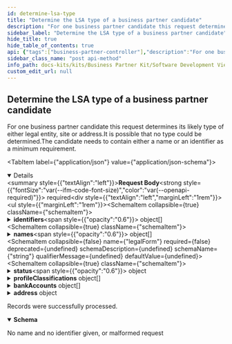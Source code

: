 ```yaml
---
id: determine-lsa-type
title: "Determine the LSA type of a business partner candidate"
description: "For one business partner candidate this request determines its likely type of either legal entity, site or address.It is possible that no type could be determined.The candidate needs to contain either a name or an identifier as a minimum requirement."
sidebar_label: "Determine the LSA type of a business partner candidate"
hide_title: true
hide_table_of_contents: true
api: {"tags":["business-partner-controller"],"description":"For one business partner candidate this request determines its likely type of either legal entity, site or address.It is possible that no type could be determined.The candidate needs to contain either a name or an identifier as a minimum requirement.","operationId":"determineLsaType","requestBody":{"content":{"application/json":{"schema":{"type":"object","properties":{"identifiers":{"type":"array","items":{"type":"object","properties":{"value":{"type":"string"},"type":{"type":"string"},"issuingBody":{"type":"string"},"status":{"type":"string"}},"description":"Identifier record for a business partner"}},"names":{"type":"array","items":{"type":"object","properties":{"value":{"type":"string"},"shortName":{"type":"string"},"type":{"type":"string","enum":["ACRONYM","DOING_BUSINESS_AS","ESTABLISHMENT","INTERNATIONAL","LOCAL","OTHER","REGISTERED","TRANSLITERATED","VAT_REGISTERED"]},"language":{"type":"string","enum":["undefined","aa","ab","ae","af","ak","am","an","ar","as","av","ay","az","ba","be","bg","bh","bi","bm","bn","bo","br","bs","ca","ce","ch","co","cr","cs","cu","cv","cy","da","de","dv","dz","ee","el","en","eo","es","et","eu","fa","ff","fi","fj","fo","fr","fy","ga","gd","gl","gn","gu","gv","ha","he","hi","ho","hr","ht","hu","hy","hz","ia","id","ie","ig","ii","ik","io","is","it","iu","ja","jv","ka","kg","ki","kj","kk","kl","km","kn","ko","kr","ks","ku","kv","kw","ky","la","lb","lg","li","ln","lo","lt","lu","lv","mg","mh","mi","mk","ml","mn","mr","ms","mt","my","na","nb","nd","ne","ng","nl","nn","no","nr","nv","ny","oc","oj","om","or","os","pa","pi","pl","ps","pt","qu","rm","rn","ro","ru","rw","sa","sc","sd","se","sg","si","sk","sl","sm","sn","so","sq","sr","ss","st","su","sv","sw","ta","te","tg","th","ti","tk","tl","tn","to","tr","ts","tt","tw","ty","ug","uk","ur","uz","ve","vi","vo","wa","wo","xh","yi","yo","za","zh","zu"]}},"description":"Name record for a business partner"}},"legalForm":{"type":"string"},"status":{"type":"object","properties":{"officialDenotation":{"type":"string"},"validFrom":{"type":"string","format":"date-time"},"validUntil":{"type":"string","format":"date-time"},"type":{"type":"string","enum":["ACTIVE","DISSOLVED","IN_LIQUIDATION","INACTIVE","INSOLVENCY","UNKNOWN"]}},"description":"Status record for a business partner"},"profileClassifications":{"type":"array","items":{"type":"object","properties":{"value":{"type":"string"},"code":{"type":"string"},"type":{"type":"string","enum":["NACE","NAF","NAICS","SIC"]}},"description":"Classification record for a business partner"}},"bankAccounts":{"type":"array","items":{"type":"object","properties":{"trustScores":{"type":"array","items":{"type":"number","format":"float"}},"currency":{"type":"string","enum":["UNDEFINED","AED","AFN","ALL","AMD","ANG","AOA","ARS","AUD","AWG","AZN","BAM","BBD","BDT","BGN","BHD","BIF","BMD","BND","BOB","BOV","BRL","BSD","BTN","BWP","BYN","BYR","BZD","CAD","CDF","CHE","CHF","CHW","CLF","CLP","CNY","COP","COU","CRC","CUC","CUP","CVE","CZK","DJF","DKK","DOP","DZD","EGP","ERN","ETB","EUR","FJD","FKP","GBP","GEL","GHS","GIP","GMD","GNF","GTQ","GYD","HKD","HNL","HRK","HTG","HUF","IDR","ILS","INR","IQD","IRR","ISK","JMD","JOD","JPY","KES","KGS","KHR","KMF","KPW","KRW","KWD","KYD","KZT","LAK","LBP","LKR","LRD","LSL","LTL","LYD","MAD","MDL","MGA","MKD","MMK","MNT","MOP","MRO","MRU","MUR","MVR","MWK","MXN","MXV","MYR","MZN","NAD","NGN","NIO","NOK","NPR","NZD","OMR","PAB","PEN","PGK","PHP","PKR","PLN","PYG","QAR","RON","RSD","RUB","RUR","RWF","SAR","SBD","SCR","SDG","SEK","SGD","SHP","SLL","SOS","SRD","SSP","STD","STN","SVC","SYP","SZL","THB","TJS","TMT","TND","TOP","TRY","TTD","TWD","TZS","UAH","UGX","USD","USN","USS","UYI","UYU","UZS","VEF","VES","VND","VUV","WST","XAF","XAG","XAU","XBA","XBB","XBC","XBD","XCD","XDR","XOF","XPD","XPF","XPT","XSU","XTS","XUA","XXX","YER","ZAR","ZMW","ZWL"]},"internationalBankAccountIdentifier":{"type":"string"},"internationalBankIdentifier":{"type":"string"},"nationalBankAccountIdentifier":{"type":"string"},"nationalBankIdentifier":{"type":"string"}},"description":"Bank account record of a business partner"}},"address":{"type":"object","properties":{"version":{"type":"object","properties":{"characterSet":{"type":"string","enum":["ARABIC","CHINESE","CHINESE_TRADITIONAL","CYRILLIC","GREEK","HANGUL_KOREAN","HEBREW","HIRAGANA","KANJI","KATAKANA","LATIN","THAI","WESTERN_LATIN_STANDARD","UNDEFINED"]},"language":{"type":"string","enum":["undefined","aa","ab","ae","af","ak","am","an","ar","as","av","ay","az","ba","be","bg","bh","bi","bm","bn","bo","br","bs","ca","ce","ch","co","cr","cs","cu","cv","cy","da","de","dv","dz","ee","el","en","eo","es","et","eu","fa","ff","fi","fj","fo","fr","fy","ga","gd","gl","gn","gu","gv","ha","he","hi","ho","hr","ht","hu","hy","hz","ia","id","ie","ig","ii","ik","io","is","it","iu","ja","jv","ka","kg","ki","kj","kk","kl","km","kn","ko","kr","ks","ku","kv","kw","ky","la","lb","lg","li","ln","lo","lt","lu","lv","mg","mh","mi","mk","ml","mn","mr","ms","mt","my","na","nb","nd","ne","ng","nl","nn","no","nr","nv","ny","oc","oj","om","or","os","pa","pi","pl","ps","pt","qu","rm","rn","ro","ru","rw","sa","sc","sd","se","sg","si","sk","sl","sm","sn","so","sq","sr","ss","st","su","sv","sw","ta","te","tg","th","ti","tk","tl","tn","to","tr","ts","tt","tw","ty","ug","uk","ur","uz","ve","vi","vo","wa","wo","xh","yi","yo","za","zh","zu"]}},"description":"Localization record for an address"},"careOf":{"type":"string"},"contexts":{"type":"array","items":{"type":"string"}},"country":{"type":"string","enum":["UNDEFINED","AC","AD","AE","AF","AG","AI","AL","AM","AN","AO","AQ","AR","AS","AT","AU","AW","AX","AZ","BA","BB","BD","BE","BF","BG","BH","BI","BJ","BL","BM","BN","BO","BQ","BR","BS","BT","BU","BV","BW","BY","BZ","CA","CC","CD","CF","CG","CH","CI","CK","CL","CM","CN","CO","CP","CR","CS","CU","CV","CW","CX","CY","CZ","DE","DG","DJ","DK","DM","DO","DZ","EA","EC","EE","EG","EH","ER","ES","ET","EU","EZ","FI","FJ","FK","FM","FO","FR","FX","GA","GB","GD","GE","GF","GG","GH","GI","GL","GM","GN","GP","GQ","GR","GS","GT","GU","GW","GY","HK","HM","HN","HR","HT","HU","IC","ID","IE","IL","IM","IN","IO","IQ","IR","IS","IT","JE","JM","JO","JP","KE","KG","KH","KI","KM","KN","KP","KR","KW","KY","KZ","LA","LB","LC","LI","LK","LR","LS","LT","LU","LV","LY","MA","MC","MD","ME","MF","MG","MH","MK","ML","MM","MN","MO","MP","MQ","MR","MS","MT","MU","MV","MW","MX","MY","MZ","NA","NC","NE","NF","NG","NI","NL","NO","NP","NR","NT","NU","NZ","OM","PA","PE","PF","PG","PH","PK","PL","PM","PN","PR","PS","PT","PW","PY","QA","RE","RO","RS","RU","RW","SA","SB","SC","SD","SE","SF","SG","SH","SI","SJ","SK","SL","SM","SN","SO","SR","SS","ST","SU","SV","SX","SY","SZ","TA","TC","TD","TF","TG","TH","TJ","TK","TL","TM","TN","TO","TP","TR","TT","TV","TW","TZ","UA","UG","UK","UM","US","UY","UZ","VA","VC","VE","VG","VI","VN","VU","WF","WS","XI","XU","XK","YE","YT","YU","ZA","ZM","ZR","ZW"]},"administrativeAreas":{"type":"array","items":{"type":"object","properties":{"value":{"type":"string"},"shortName":{"type":"string"},"fipsCode":{"type":"string"},"type":{"type":"string","enum":["COUNTY","REGION","OTHER"]}},"description":"Areas such as country regions or counties"}},"postCodes":{"type":"array","items":{"type":"object","properties":{"value":{"type":"string"},"type":{"type":"string","enum":["CEDEX","LARGE_MAIL_USER","OTHER","POST_BOX","REGULAR"]}},"description":"Postcode record for an address"}},"localities":{"type":"array","items":{"type":"object","properties":{"value":{"type":"string"},"shortName":{"type":"string"},"type":{"type":"string","enum":["BLOCK","CITY","DISTRICT","OTHER","POST_OFFICE_CITY","QUARTER"]}},"description":"Locality record for an address such as city, block or district"}},"thoroughfares":{"type":"array","items":{"type":"object","properties":{"value":{"type":"string"},"name":{"type":"string"},"shortName":{"type":"string"},"number":{"type":"string"},"direction":{"type":"string"},"type":{"type":"string","enum":["INDUSTRIAL_ZONE","OTHER","RIVER","SQUARE","STREET"]}},"description":"Thoroughfare record for an address such as street, square or industrial zone"}},"premises":{"type":"array","items":{"type":"object","properties":{"value":{"type":"string"},"shortName":{"type":"string"},"number":{"type":"string"},"type":{"type":"string","enum":["BUILDING","OTHER","LEVEL","HARBOUR","ROOM","SUITE","UNIT","WAREHOUSE"]}},"description":"Premise record for an address such as building, room or floor"}},"postalDeliveryPoints":{"type":"array","items":{"type":"object","properties":{"value":{"type":"string"},"shortName":{"type":"string"},"number":{"type":"string"},"type":{"type":"string","enum":["INTERURBAN_DELIVERY_POINT","MAIL_STATION","MAILBOX","OTHER","POST_OFFICE_BOX"]}},"description":"Postal delivery point record for an address"}},"geographicCoordinates":{"type":"object","properties":{"longitude":{"type":"number","format":"float"},"latitude":{"type":"number","format":"float"},"altitude":{"type":"number","format":"float"}},"description":"Geo coordinates record for an address"},"types":{"type":"array","items":{"type":"string","enum":["BRANCH_OFFICE","CARE_OF","HEADQUARTER","LEGAL_ALTERNATIVE","PO_BOX","REGISTERED","REGISTERED_AGENT_MAIL","REGISTERED_AGENT_PHYSICAL","VAT_REGISTERED","UNSPECIFIC"]}}},"description":"Localized address record for a business partner"}}}}},"required":true},"responses":{"200":{"description":"Records were successfully processed.","content":{"*/*":{"schema":{"type":"object","properties":{"score":{"type":"number","format":"float"},"type":{"type":"string","enum":["LegalEntity","Site","Address","None"]}}}}}},"400":{"description":"No name and no identifier given, or malformed request"}},"method":"post","path":"/api/catena/business-partners/type-match","servers":[{"url":"http://localhost:8081","description":"Generated server url"}],"jsonRequestBodyExample":{"identifiers":[{"value":"string","type":"string","issuingBody":"string","status":"string"}],"names":[{"value":"string","shortName":"string","type":"ACRONYM","language":"undefined"}],"legalForm":"string","status":{"officialDenotation":"string","validFrom":"2023-05-31","validUntil":"2023-05-31","type":"ACTIVE"},"profileClassifications":[{"value":"string","code":"string","type":"NACE"}],"bankAccounts":[{"trustScores":[0],"currency":"UNDEFINED","internationalBankAccountIdentifier":"string","internationalBankIdentifier":"string","nationalBankAccountIdentifier":"string","nationalBankIdentifier":"string"}],"address":{"version":{"characterSet":"ARABIC","language":"undefined"},"careOf":"string","contexts":["string"],"country":"UNDEFINED","administrativeAreas":[{"value":"string","shortName":"string","fipsCode":"string","type":"COUNTY"}],"postCodes":[{"value":"string","type":"CEDEX"}],"localities":[{"value":"string","shortName":"string","type":"BLOCK"}],"thoroughfares":[{"value":"string","name":"string","shortName":"string","number":"string","direction":"string","type":"INDUSTRIAL_ZONE"}],"premises":[{"value":"string","shortName":"string","number":"string","type":"BUILDING"}],"postalDeliveryPoints":[{"value":"string","shortName":"string","number":"string","type":"INTERURBAN_DELIVERY_POINT"}],"geographicCoordinates":{"longitude":0,"latitude":0,"altitude":0},"types":["BRANCH_OFFICE"]}},"info":{"title":"Business Partner Data Management Gate","description":"A gate for a member to share business partner data with CatenaX","version":"4.0.0"},"postman":{"name":"Determine the LSA type of a business partner candidate","description":{"content":"For one business partner candidate this request determines its likely type of either legal entity, site or address.It is possible that no type could be determined.The candidate needs to contain either a name or an identifier as a minimum requirement.","type":"text/plain"},"url":{"path":["api","catena","business-partners","type-match"],"host":["{{baseUrl}}"],"query":[],"variable":[]},"header":[{"key":"Content-Type","value":"application/json"},{"key":"Accept","value":"*/*"}],"method":"POST","body":{"mode":"raw","raw":"\"\"","options":{"raw":{"language":"json"}}}}}
sidebar_class_name: "post api-method"
info_path: docs-kits/kits/Business Partner Kit/Software Development View/Gate Api/business-partner-data-management-gate
custom_edit_url: null
---
```



## Determine the LSA type of a business partner candidate



For one business partner candidate this request determines its likely type of either legal entity, site or address.It is possible that no type could be determined.The candidate needs to contain either a name or an identifier as a minimum requirement.

<MimeTabs><TabItem label={"application/json"} value={"application/json-schema"}><details style={{}} data-collapsed={false} open={true}><summary style={{"textAlign":"left"}}><strong>Request Body</strong><strong style={{"fontSize":"var(--ifm-code-font-size)","color":"var(--openapi-required)"}}> required</strong></summary><div style={{"textAlign":"left","marginLeft":"1rem"}}></div><ul style={{"marginLeft":"1rem"}}><SchemaItem collapsible={true} className={"schemaItem"}><details style={{}}><summary style={{}}><strong>identifiers</strong><span style={{"opacity":"0.6"}}> object[]</span></summary><div style={{"marginLeft":"1rem"}}><SchemaItem collapsible={false} name={"value"} required={false} deprecated={undefined} schemaDescription={undefined} schemaName={"string"} qualifierMessage={undefined} defaultValue={undefined}></SchemaItem><SchemaItem collapsible={false} name={"type"} required={false} deprecated={undefined} schemaDescription={undefined} schemaName={"string"} qualifierMessage={undefined} defaultValue={undefined}></SchemaItem><SchemaItem collapsible={false} name={"issuingBody"} required={false} deprecated={undefined} schemaDescription={undefined} schemaName={"string"} qualifierMessage={undefined} defaultValue={undefined}></SchemaItem><SchemaItem collapsible={false} name={"status"} required={false} deprecated={undefined} schemaDescription={undefined} schemaName={"string"} qualifierMessage={undefined} defaultValue={undefined}></SchemaItem></div></details></SchemaItem><SchemaItem collapsible={true} className={"schemaItem"}><details style={{}}><summary style={{}}><strong>names</strong><span style={{"opacity":"0.6"}}> object[]</span></summary><div style={{"marginLeft":"1rem"}}><SchemaItem collapsible={false} name={"value"} required={false} deprecated={undefined} schemaDescription={undefined} schemaName={"string"} qualifierMessage={undefined} defaultValue={undefined}></SchemaItem><SchemaItem collapsible={false} name={"shortName"} required={false} deprecated={undefined} schemaDescription={undefined} schemaName={"string"} qualifierMessage={undefined} defaultValue={undefined}></SchemaItem><SchemaItem collapsible={false} name={"type"} required={false} deprecated={undefined} schemaDescription={undefined} schemaName={"string"} qualifierMessage={"**Possible values:** [`ACRONYM`, `DOING_BUSINESS_AS`, `ESTABLISHMENT`, `INTERNATIONAL`, `LOCAL`, `OTHER`, `REGISTERED`, `TRANSLITERATED`, `VAT_REGISTERED`]"} defaultValue={undefined}></SchemaItem><SchemaItem collapsible={false} name={"language"} required={false} deprecated={undefined} schemaDescription={undefined} schemaName={"string"} qualifierMessage={"**Possible values:** [`undefined`, `aa`, `ab`, `ae`, `af`, `ak`, `am`, `an`, `ar`, `as`, `av`, `ay`, `az`, `ba`, `be`, `bg`, `bh`, `bi`, `bm`, `bn`, `bo`, `br`, `bs`, `ca`, `ce`, `ch`, `co`, `cr`, `cs`, `cu`, `cv`, `cy`, `da`, `de`, `dv`, `dz`, `ee`, `el`, `en`, `eo`, `es`, `et`, `eu`, `fa`, `ff`, `fi`, `fj`, `fo`, `fr`, `fy`, `ga`, `gd`, `gl`, `gn`, `gu`, `gv`, `ha`, `he`, `hi`, `ho`, `hr`, `ht`, `hu`, `hy`, `hz`, `ia`, `id`, `ie`, `ig`, `ii`, `ik`, `io`, `is`, `it`, `iu`, `ja`, `jv`, `ka`, `kg`, `ki`, `kj`, `kk`, `kl`, `km`, `kn`, `ko`, `kr`, `ks`, `ku`, `kv`, `kw`, `ky`, `la`, `lb`, `lg`, `li`, `ln`, `lo`, `lt`, `lu`, `lv`, `mg`, `mh`, `mi`, `mk`, `ml`, `mn`, `mr`, `ms`, `mt`, `my`, `na`, `nb`, `nd`, `ne`, `ng`, `nl`, `nn`, `no`, `nr`, `nv`, `ny`, `oc`, `oj`, `om`, `or`, `os`, `pa`, `pi`, `pl`, `ps`, `pt`, `qu`, `rm`, `rn`, `ro`, `ru`, `rw`, `sa`, `sc`, `sd`, `se`, `sg`, `si`, `sk`, `sl`, `sm`, `sn`, `so`, `sq`, `sr`, `ss`, `st`, `su`, `sv`, `sw`, `ta`, `te`, `tg`, `th`, `ti`, `tk`, `tl`, `tn`, `to`, `tr`, `ts`, `tt`, `tw`, `ty`, `ug`, `uk`, `ur`, `uz`, `ve`, `vi`, `vo`, `wa`, `wo`, `xh`, `yi`, `yo`, `za`, `zh`, `zu`]"} defaultValue={undefined}></SchemaItem></div></details></SchemaItem><SchemaItem collapsible={false} name={"legalForm"} required={false} deprecated={undefined} schemaDescription={undefined} schemaName={"string"} qualifierMessage={undefined} defaultValue={undefined}></SchemaItem><SchemaItem collapsible={true} className={"schemaItem"}><details style={{}}><summary style={{}}><strong>status</strong><span style={{"opacity":"0.6"}}> object</span></summary><div style={{"marginLeft":"1rem"}}><div style={{"marginTop":".5rem","marginBottom":".5rem"}}>

Status record for a business partner

</div><SchemaItem collapsible={false} name={"officialDenotation"} required={false} deprecated={undefined} schemaDescription={undefined} schemaName={"string"} qualifierMessage={undefined} defaultValue={undefined}></SchemaItem><SchemaItem collapsible={false} name={"validFrom"} required={false} deprecated={undefined} schemaDescription={undefined} schemaName={"date-time"} qualifierMessage={undefined} defaultValue={undefined}></SchemaItem><SchemaItem collapsible={false} name={"validUntil"} required={false} deprecated={undefined} schemaDescription={undefined} schemaName={"date-time"} qualifierMessage={undefined} defaultValue={undefined}></SchemaItem><SchemaItem collapsible={false} name={"type"} required={false} deprecated={undefined} schemaDescription={undefined} schemaName={"string"} qualifierMessage={"**Possible values:** [`ACTIVE`, `DISSOLVED`, `IN_LIQUIDATION`, `INACTIVE`, `INSOLVENCY`, `UNKNOWN`]"} defaultValue={undefined}></SchemaItem></div></details></SchemaItem><SchemaItem collapsible={true} className={"schemaItem"}><details style={{}}><summary style={{}}><strong>profileClassifications</strong><span style={{"opacity":"0.6"}}> object[]</span></summary><div style={{"marginLeft":"1rem"}}><SchemaItem collapsible={false} name={"value"} required={false} deprecated={undefined} schemaDescription={undefined} schemaName={"string"} qualifierMessage={undefined} defaultValue={undefined}></SchemaItem><SchemaItem collapsible={false} name={"code"} required={false} deprecated={undefined} schemaDescription={undefined} schemaName={"string"} qualifierMessage={undefined} defaultValue={undefined}></SchemaItem><SchemaItem collapsible={false} name={"type"} required={false} deprecated={undefined} schemaDescription={undefined} schemaName={"string"} qualifierMessage={"**Possible values:** [`NACE`, `NAF`, `NAICS`, `SIC`]"} defaultValue={undefined}></SchemaItem></div></details></SchemaItem><SchemaItem collapsible={true} className={"schemaItem"}><details style={{}}><summary style={{}}><strong>bankAccounts</strong><span style={{"opacity":"0.6"}}> object[]</span></summary><div style={{"marginLeft":"1rem"}}><SchemaItem collapsible={false} name={"trustScores"} required={false} deprecated={undefined} schemaDescription={undefined} schemaName={"float[]"} qualifierMessage={undefined} defaultValue={undefined}></SchemaItem><SchemaItem collapsible={false} name={"currency"} required={false} deprecated={undefined} schemaDescription={undefined} schemaName={"string"} qualifierMessage={"**Possible values:** [`UNDEFINED`, `AED`, `AFN`, `ALL`, `AMD`, `ANG`, `AOA`, `ARS`, `AUD`, `AWG`, `AZN`, `BAM`, `BBD`, `BDT`, `BGN`, `BHD`, `BIF`, `BMD`, `BND`, `BOB`, `BOV`, `BRL`, `BSD`, `BTN`, `BWP`, `BYN`, `BYR`, `BZD`, `CAD`, `CDF`, `CHE`, `CHF`, `CHW`, `CLF`, `CLP`, `CNY`, `COP`, `COU`, `CRC`, `CUC`, `CUP`, `CVE`, `CZK`, `DJF`, `DKK`, `DOP`, `DZD`, `EGP`, `ERN`, `ETB`, `EUR`, `FJD`, `FKP`, `GBP`, `GEL`, `GHS`, `GIP`, `GMD`, `GNF`, `GTQ`, `GYD`, `HKD`, `HNL`, `HRK`, `HTG`, `HUF`, `IDR`, `ILS`, `INR`, `IQD`, `IRR`, `ISK`, `JMD`, `JOD`, `JPY`, `KES`, `KGS`, `KHR`, `KMF`, `KPW`, `KRW`, `KWD`, `KYD`, `KZT`, `LAK`, `LBP`, `LKR`, `LRD`, `LSL`, `LTL`, `LYD`, `MAD`, `MDL`, `MGA`, `MKD`, `MMK`, `MNT`, `MOP`, `MRO`, `MRU`, `MUR`, `MVR`, `MWK`, `MXN`, `MXV`, `MYR`, `MZN`, `NAD`, `NGN`, `NIO`, `NOK`, `NPR`, `NZD`, `OMR`, `PAB`, `PEN`, `PGK`, `PHP`, `PKR`, `PLN`, `PYG`, `QAR`, `RON`, `RSD`, `RUB`, `RUR`, `RWF`, `SAR`, `SBD`, `SCR`, `SDG`, `SEK`, `SGD`, `SHP`, `SLL`, `SOS`, `SRD`, `SSP`, `STD`, `STN`, `SVC`, `SYP`, `SZL`, `THB`, `TJS`, `TMT`, `TND`, `TOP`, `TRY`, `TTD`, `TWD`, `TZS`, `UAH`, `UGX`, `USD`, `USN`, `USS`, `UYI`, `UYU`, `UZS`, `VEF`, `VES`, `VND`, `VUV`, `WST`, `XAF`, `XAG`, `XAU`, `XBA`, `XBB`, `XBC`, `XBD`, `XCD`, `XDR`, `XOF`, `XPD`, `XPF`, `XPT`, `XSU`, `XTS`, `XUA`, `XXX`, `YER`, `ZAR`, `ZMW`, `ZWL`]"} defaultValue={undefined}></SchemaItem><SchemaItem collapsible={false} name={"internationalBankAccountIdentifier"} required={false} deprecated={undefined} schemaDescription={undefined} schemaName={"string"} qualifierMessage={undefined} defaultValue={undefined}></SchemaItem><SchemaItem collapsible={false} name={"internationalBankIdentifier"} required={false} deprecated={undefined} schemaDescription={undefined} schemaName={"string"} qualifierMessage={undefined} defaultValue={undefined}></SchemaItem><SchemaItem collapsible={false} name={"nationalBankAccountIdentifier"} required={false} deprecated={undefined} schemaDescription={undefined} schemaName={"string"} qualifierMessage={undefined} defaultValue={undefined}></SchemaItem><SchemaItem collapsible={false} name={"nationalBankIdentifier"} required={false} deprecated={undefined} schemaDescription={undefined} schemaName={"string"} qualifierMessage={undefined} defaultValue={undefined}></SchemaItem></div></details></SchemaItem><SchemaItem collapsible={true} className={"schemaItem"}><details style={{}}><summary style={{}}><strong>address</strong><span style={{"opacity":"0.6"}}> object</span></summary><div style={{"marginLeft":"1rem"}}><div style={{"marginTop":".5rem","marginBottom":".5rem"}}>

Localized address record for a business partner

</div><SchemaItem collapsible={true} className={"schemaItem"}><details style={{}}><summary style={{}}><strong>version</strong><span style={{"opacity":"0.6"}}> object</span></summary><div style={{"marginLeft":"1rem"}}><div style={{"marginTop":".5rem","marginBottom":".5rem"}}>

Localization record for an address

</div><SchemaItem collapsible={false} name={"characterSet"} required={false} deprecated={undefined} schemaDescription={undefined} schemaName={"string"} qualifierMessage={"**Possible values:** [`ARABIC`, `CHINESE`, `CHINESE_TRADITIONAL`, `CYRILLIC`, `GREEK`, `HANGUL_KOREAN`, `HEBREW`, `HIRAGANA`, `KANJI`, `KATAKANA`, `LATIN`, `THAI`, `WESTERN_LATIN_STANDARD`, `UNDEFINED`]"} defaultValue={undefined}></SchemaItem><SchemaItem collapsible={false} name={"language"} required={false} deprecated={undefined} schemaDescription={undefined} schemaName={"string"} qualifierMessage={"**Possible values:** [`undefined`, `aa`, `ab`, `ae`, `af`, `ak`, `am`, `an`, `ar`, `as`, `av`, `ay`, `az`, `ba`, `be`, `bg`, `bh`, `bi`, `bm`, `bn`, `bo`, `br`, `bs`, `ca`, `ce`, `ch`, `co`, `cr`, `cs`, `cu`, `cv`, `cy`, `da`, `de`, `dv`, `dz`, `ee`, `el`, `en`, `eo`, `es`, `et`, `eu`, `fa`, `ff`, `fi`, `fj`, `fo`, `fr`, `fy`, `ga`, `gd`, `gl`, `gn`, `gu`, `gv`, `ha`, `he`, `hi`, `ho`, `hr`, `ht`, `hu`, `hy`, `hz`, `ia`, `id`, `ie`, `ig`, `ii`, `ik`, `io`, `is`, `it`, `iu`, `ja`, `jv`, `ka`, `kg`, `ki`, `kj`, `kk`, `kl`, `km`, `kn`, `ko`, `kr`, `ks`, `ku`, `kv`, `kw`, `ky`, `la`, `lb`, `lg`, `li`, `ln`, `lo`, `lt`, `lu`, `lv`, `mg`, `mh`, `mi`, `mk`, `ml`, `mn`, `mr`, `ms`, `mt`, `my`, `na`, `nb`, `nd`, `ne`, `ng`, `nl`, `nn`, `no`, `nr`, `nv`, `ny`, `oc`, `oj`, `om`, `or`, `os`, `pa`, `pi`, `pl`, `ps`, `pt`, `qu`, `rm`, `rn`, `ro`, `ru`, `rw`, `sa`, `sc`, `sd`, `se`, `sg`, `si`, `sk`, `sl`, `sm`, `sn`, `so`, `sq`, `sr`, `ss`, `st`, `su`, `sv`, `sw`, `ta`, `te`, `tg`, `th`, `ti`, `tk`, `tl`, `tn`, `to`, `tr`, `ts`, `tt`, `tw`, `ty`, `ug`, `uk`, `ur`, `uz`, `ve`, `vi`, `vo`, `wa`, `wo`, `xh`, `yi`, `yo`, `za`, `zh`, `zu`]"} defaultValue={undefined}></SchemaItem></div></details></SchemaItem><SchemaItem collapsible={false} name={"careOf"} required={false} deprecated={undefined} schemaDescription={undefined} schemaName={"string"} qualifierMessage={undefined} defaultValue={undefined}></SchemaItem><SchemaItem collapsible={false} name={"contexts"} required={false} deprecated={undefined} schemaDescription={undefined} schemaName={"string[]"} qualifierMessage={undefined} defaultValue={undefined}></SchemaItem><SchemaItem collapsible={false} name={"country"} required={false} deprecated={undefined} schemaDescription={undefined} schemaName={"string"} qualifierMessage={"**Possible values:** [`UNDEFINED`, `AC`, `AD`, `AE`, `AF`, `AG`, `AI`, `AL`, `AM`, `AN`, `AO`, `AQ`, `AR`, `AS`, `AT`, `AU`, `AW`, `AX`, `AZ`, `BA`, `BB`, `BD`, `BE`, `BF`, `BG`, `BH`, `BI`, `BJ`, `BL`, `BM`, `BN`, `BO`, `BQ`, `BR`, `BS`, `BT`, `BU`, `BV`, `BW`, `BY`, `BZ`, `CA`, `CC`, `CD`, `CF`, `CG`, `CH`, `CI`, `CK`, `CL`, `CM`, `CN`, `CO`, `CP`, `CR`, `CS`, `CU`, `CV`, `CW`, `CX`, `CY`, `CZ`, `DE`, `DG`, `DJ`, `DK`, `DM`, `DO`, `DZ`, `EA`, `EC`, `EE`, `EG`, `EH`, `ER`, `ES`, `ET`, `EU`, `EZ`, `FI`, `FJ`, `FK`, `FM`, `FO`, `FR`, `FX`, `GA`, `GB`, `GD`, `GE`, `GF`, `GG`, `GH`, `GI`, `GL`, `GM`, `GN`, `GP`, `GQ`, `GR`, `GS`, `GT`, `GU`, `GW`, `GY`, `HK`, `HM`, `HN`, `HR`, `HT`, `HU`, `IC`, `ID`, `IE`, `IL`, `IM`, `IN`, `IO`, `IQ`, `IR`, `IS`, `IT`, `JE`, `JM`, `JO`, `JP`, `KE`, `KG`, `KH`, `KI`, `KM`, `KN`, `KP`, `KR`, `KW`, `KY`, `KZ`, `LA`, `LB`, `LC`, `LI`, `LK`, `LR`, `LS`, `LT`, `LU`, `LV`, `LY`, `MA`, `MC`, `MD`, `ME`, `MF`, `MG`, `MH`, `MK`, `ML`, `MM`, `MN`, `MO`, `MP`, `MQ`, `MR`, `MS`, `MT`, `MU`, `MV`, `MW`, `MX`, `MY`, `MZ`, `NA`, `NC`, `NE`, `NF`, `NG`, `NI`, `NL`, `NO`, `NP`, `NR`, `NT`, `NU`, `NZ`, `OM`, `PA`, `PE`, `PF`, `PG`, `PH`, `PK`, `PL`, `PM`, `PN`, `PR`, `PS`, `PT`, `PW`, `PY`, `QA`, `RE`, `RO`, `RS`, `RU`, `RW`, `SA`, `SB`, `SC`, `SD`, `SE`, `SF`, `SG`, `SH`, `SI`, `SJ`, `SK`, `SL`, `SM`, `SN`, `SO`, `SR`, `SS`, `ST`, `SU`, `SV`, `SX`, `SY`, `SZ`, `TA`, `TC`, `TD`, `TF`, `TG`, `TH`, `TJ`, `TK`, `TL`, `TM`, `TN`, `TO`, `TP`, `TR`, `TT`, `TV`, `TW`, `TZ`, `UA`, `UG`, `UK`, `UM`, `US`, `UY`, `UZ`, `VA`, `VC`, `VE`, `VG`, `VI`, `VN`, `VU`, `WF`, `WS`, `XI`, `XU`, `XK`, `YE`, `YT`, `YU`, `ZA`, `ZM`, `ZR`, `ZW`]"} defaultValue={undefined}></SchemaItem><SchemaItem collapsible={true} className={"schemaItem"}><details style={{}}><summary style={{}}><strong>administrativeAreas</strong><span style={{"opacity":"0.6"}}> object[]</span></summary><div style={{"marginLeft":"1rem"}}><SchemaItem collapsible={false} name={"value"} required={false} deprecated={undefined} schemaDescription={undefined} schemaName={"string"} qualifierMessage={undefined} defaultValue={undefined}></SchemaItem><SchemaItem collapsible={false} name={"shortName"} required={false} deprecated={undefined} schemaDescription={undefined} schemaName={"string"} qualifierMessage={undefined} defaultValue={undefined}></SchemaItem><SchemaItem collapsible={false} name={"fipsCode"} required={false} deprecated={undefined} schemaDescription={undefined} schemaName={"string"} qualifierMessage={undefined} defaultValue={undefined}></SchemaItem><SchemaItem collapsible={false} name={"type"} required={false} deprecated={undefined} schemaDescription={undefined} schemaName={"string"} qualifierMessage={"**Possible values:** [`COUNTY`, `REGION`, `OTHER`]"} defaultValue={undefined}></SchemaItem></div></details></SchemaItem><SchemaItem collapsible={true} className={"schemaItem"}><details style={{}}><summary style={{}}><strong>postCodes</strong><span style={{"opacity":"0.6"}}> object[]</span></summary><div style={{"marginLeft":"1rem"}}><SchemaItem collapsible={false} name={"value"} required={false} deprecated={undefined} schemaDescription={undefined} schemaName={"string"} qualifierMessage={undefined} defaultValue={undefined}></SchemaItem><SchemaItem collapsible={false} name={"type"} required={false} deprecated={undefined} schemaDescription={undefined} schemaName={"string"} qualifierMessage={"**Possible values:** [`CEDEX`, `LARGE_MAIL_USER`, `OTHER`, `POST_BOX`, `REGULAR`]"} defaultValue={undefined}></SchemaItem></div></details></SchemaItem><SchemaItem collapsible={true} className={"schemaItem"}><details style={{}}><summary style={{}}><strong>localities</strong><span style={{"opacity":"0.6"}}> object[]</span></summary><div style={{"marginLeft":"1rem"}}><SchemaItem collapsible={false} name={"value"} required={false} deprecated={undefined} schemaDescription={undefined} schemaName={"string"} qualifierMessage={undefined} defaultValue={undefined}></SchemaItem><SchemaItem collapsible={false} name={"shortName"} required={false} deprecated={undefined} schemaDescription={undefined} schemaName={"string"} qualifierMessage={undefined} defaultValue={undefined}></SchemaItem><SchemaItem collapsible={false} name={"type"} required={false} deprecated={undefined} schemaDescription={undefined} schemaName={"string"} qualifierMessage={"**Possible values:** [`BLOCK`, `CITY`, `DISTRICT`, `OTHER`, `POST_OFFICE_CITY`, `QUARTER`]"} defaultValue={undefined}></SchemaItem></div></details></SchemaItem><SchemaItem collapsible={true} className={"schemaItem"}><details style={{}}><summary style={{}}><strong>thoroughfares</strong><span style={{"opacity":"0.6"}}> object[]</span></summary><div style={{"marginLeft":"1rem"}}><SchemaItem collapsible={false} name={"value"} required={false} deprecated={undefined} schemaDescription={undefined} schemaName={"string"} qualifierMessage={undefined} defaultValue={undefined}></SchemaItem><SchemaItem collapsible={false} name={"name"} required={false} deprecated={undefined} schemaDescription={undefined} schemaName={"string"} qualifierMessage={undefined} defaultValue={undefined}></SchemaItem><SchemaItem collapsible={false} name={"shortName"} required={false} deprecated={undefined} schemaDescription={undefined} schemaName={"string"} qualifierMessage={undefined} defaultValue={undefined}></SchemaItem><SchemaItem collapsible={false} name={"number"} required={false} deprecated={undefined} schemaDescription={undefined} schemaName={"string"} qualifierMessage={undefined} defaultValue={undefined}></SchemaItem><SchemaItem collapsible={false} name={"direction"} required={false} deprecated={undefined} schemaDescription={undefined} schemaName={"string"} qualifierMessage={undefined} defaultValue={undefined}></SchemaItem><SchemaItem collapsible={false} name={"type"} required={false} deprecated={undefined} schemaDescription={undefined} schemaName={"string"} qualifierMessage={"**Possible values:** [`INDUSTRIAL_ZONE`, `OTHER`, `RIVER`, `SQUARE`, `STREET`]"} defaultValue={undefined}></SchemaItem></div></details></SchemaItem><SchemaItem collapsible={true} className={"schemaItem"}><details style={{}}><summary style={{}}><strong>premises</strong><span style={{"opacity":"0.6"}}> object[]</span></summary><div style={{"marginLeft":"1rem"}}><SchemaItem collapsible={false} name={"value"} required={false} deprecated={undefined} schemaDescription={undefined} schemaName={"string"} qualifierMessage={undefined} defaultValue={undefined}></SchemaItem><SchemaItem collapsible={false} name={"shortName"} required={false} deprecated={undefined} schemaDescription={undefined} schemaName={"string"} qualifierMessage={undefined} defaultValue={undefined}></SchemaItem><SchemaItem collapsible={false} name={"number"} required={false} deprecated={undefined} schemaDescription={undefined} schemaName={"string"} qualifierMessage={undefined} defaultValue={undefined}></SchemaItem><SchemaItem collapsible={false} name={"type"} required={false} deprecated={undefined} schemaDescription={undefined} schemaName={"string"} qualifierMessage={"**Possible values:** [`BUILDING`, `OTHER`, `LEVEL`, `HARBOUR`, `ROOM`, `SUITE`, `UNIT`, `WAREHOUSE`]"} defaultValue={undefined}></SchemaItem></div></details></SchemaItem><SchemaItem collapsible={true} className={"schemaItem"}><details style={{}}><summary style={{}}><strong>postalDeliveryPoints</strong><span style={{"opacity":"0.6"}}> object[]</span></summary><div style={{"marginLeft":"1rem"}}><SchemaItem collapsible={false} name={"value"} required={false} deprecated={undefined} schemaDescription={undefined} schemaName={"string"} qualifierMessage={undefined} defaultValue={undefined}></SchemaItem><SchemaItem collapsible={false} name={"shortName"} required={false} deprecated={undefined} schemaDescription={undefined} schemaName={"string"} qualifierMessage={undefined} defaultValue={undefined}></SchemaItem><SchemaItem collapsible={false} name={"number"} required={false} deprecated={undefined} schemaDescription={undefined} schemaName={"string"} qualifierMessage={undefined} defaultValue={undefined}></SchemaItem><SchemaItem collapsible={false} name={"type"} required={false} deprecated={undefined} schemaDescription={undefined} schemaName={"string"} qualifierMessage={"**Possible values:** [`INTERURBAN_DELIVERY_POINT`, `MAIL_STATION`, `MAILBOX`, `OTHER`, `POST_OFFICE_BOX`]"} defaultValue={undefined}></SchemaItem></div></details></SchemaItem><SchemaItem collapsible={true} className={"schemaItem"}><details style={{}}><summary style={{}}><strong>geographicCoordinates</strong><span style={{"opacity":"0.6"}}> object</span></summary><div style={{"marginLeft":"1rem"}}><div style={{"marginTop":".5rem","marginBottom":".5rem"}}>

Geo coordinates record for an address

</div><SchemaItem collapsible={false} name={"longitude"} required={false} deprecated={undefined} schemaDescription={undefined} schemaName={"float"} qualifierMessage={undefined} defaultValue={undefined}></SchemaItem><SchemaItem collapsible={false} name={"latitude"} required={false} deprecated={undefined} schemaDescription={undefined} schemaName={"float"} qualifierMessage={undefined} defaultValue={undefined}></SchemaItem><SchemaItem collapsible={false} name={"altitude"} required={false} deprecated={undefined} schemaDescription={undefined} schemaName={"float"} qualifierMessage={undefined} defaultValue={undefined}></SchemaItem></div></details></SchemaItem><SchemaItem collapsible={false} name={"types"} required={false} deprecated={undefined} schemaDescription={undefined} schemaName={"string[]"} qualifierMessage={"**Possible values:** [`BRANCH_OFFICE`, `CARE_OF`, `HEADQUARTER`, `LEGAL_ALTERNATIVE`, `PO_BOX`, `REGISTERED`, `REGISTERED_AGENT_MAIL`, `REGISTERED_AGENT_PHYSICAL`, `VAT_REGISTERED`, `UNSPECIFIC`]"} defaultValue={undefined}></SchemaItem></div></details></SchemaItem></ul></details></TabItem></MimeTabs><div><ApiTabs><TabItem label={"200"} value={"200"}><div>

Records were successfully processed.

</div><div><MimeTabs schemaType={"response"}><TabItem label={"*/*"} value={"*/*"}><SchemaTabs><TabItem label={"Schema"} value={"Schema"}><details style={{}} data-collapsed={false} open={true}><summary style={{"textAlign":"left"}}><strong>Schema</strong></summary><div style={{"textAlign":"left","marginLeft":"1rem"}}></div><ul style={{"marginLeft":"1rem"}}><SchemaItem collapsible={false} name={"score"} required={false} deprecated={undefined} schemaDescription={undefined} schemaName={"float"} qualifierMessage={undefined} defaultValue={undefined}></SchemaItem><SchemaItem collapsible={false} name={"type"} required={false} deprecated={undefined} schemaDescription={undefined} schemaName={"string"} qualifierMessage={"**Possible values:** [`LegalEntity`, `Site`, `Address`, `None`]"} defaultValue={undefined}></SchemaItem></ul></details></TabItem><TabItem label={"Example (from schema)"} value={"Example (from schema)"}><ResponseSamples responseExample={"{\n  \"score\": 0,\n  \"type\": \"LegalEntity\"\n}"} language={"json"}></ResponseSamples></TabItem></SchemaTabs></TabItem></MimeTabs></div></TabItem><TabItem label={"400"} value={"400"}><div>

No name and no identifier given, or malformed request

</div><div></div></TabItem></ApiTabs></div>
      